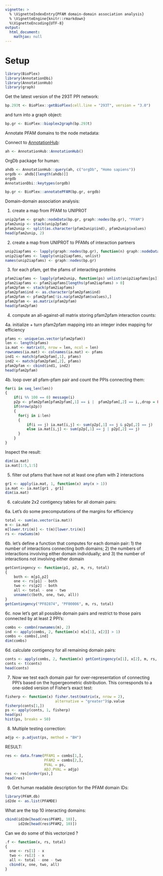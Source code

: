 ```yaml
---
vignette: >
  % \VignetteIndexEntry{PFAM domain-domain association analysis}
  % \VignetteEngine{knitr::rmarkdown}
  %\VignetteEncoding{UTF-8}
output:
  html_document:
    mathjax: null   
---
```


# Setup

```r
library(BioPlex)
library(AnnotationDbi)
library(AnnotationHub)
library(graph)
```

Get the latest version of the 293T PPI network:

```r
bp.293t <- BioPlex::getBioPlex(cell.line = "293T", version = "3.0")
```

and turn into a graph object:

```r
bp.gr <- BioPlex::bioplex2graph(bp.293t)
```

Annotate PFAM domains to the node metadata:

Connect to 
[AnnotationHub](http://bioconductor.org/packages/AnnotationHub):

```r
ah <- AnnotationHub::AnnotationHub()
```

OrgDb package for human:
```r
ahdb <- AnnotationHub::query(ah, c("orgDb", "Homo sapiens"))
orgdb <- ahdb[[length(ahdb)]]
orgdb
AnnotationDbi::keytypes(orgdb)
```

```r
bp.gr <- BioPlex::annotatePFAM(bp.gr, orgdb)
```

Domain-domain association analysis:

1. create a map from PFAM to UNIPROT

```r
unip2pfam <- graph::nodeData(bp.gr, graph::nodes(bp.gr), "PFAM")
pfam2unip <- stack(unip2pfam)
pfam2unip <- split(as.character(pfam2unip$ind), pfam2unip$values)
head(pfam2unip, 2)
```

2. create a map from UNIPROT to PFAMs of interaction partners

```r
unip2iapfams <- lapply(graph::nodes(bp.gr), function(n) graph::nodeData(bp.gr, graph::edges(bp.gr)[[n]], "PFAM"))
unip2iapfams <- lapply(unip2iapfams, unlist)
names(unip2iapfams) <- graph::nodes(bp.gr)
```

3. for each pfam, get the pfams of interacting proteins

```r
pfam2iapfams <- lapply(pfam2unip, function(ps) unlist(unip2iapfams[ps]))
pfam2iapfams <- pfam2iapfams[lengths(pfam2iapfams) > 0]
pfam2pfam <- stack(pfam2iapfams)
pfam2pfam$ind <- as.character(pfam2pfam$ind) 
pfam2pfam <- pfam2pfam[!is.na(pfam2pfam$values),]
pfam2pfam <- as.matrix(pfam2pfam)
head(pfam2pfam)
```

4. compute an all-against-all matrix storing pfam2pfam interaction counts:

4a. initialize + turn pfam2pfam mapping into an integer index mapping for efficiency 
```r
pfams <- unique(as.vector(pfam2pfam))
len <- length(pfams)
ia.mat <- matrix(0, nrow = len, ncol = len)
rownames(ia.mat) <- colnames(ia.mat) <- pfams
ind1 <- match(pfam2pfam[,1], pfams)
ind2 <- match(pfam2pfam[,2], pfams)
pfam2pfam <- cbind(ind1, ind2)
head(pfam2pfam)
```

4b. loop over all pfam-pfam pair and count the PPIs connecting them:
```r
for(i in seq_len(len))
{
    if(i %% 100 == 0) message(i)
    p2p <- pfam2pfam[pfam2pfam[,1] == i |  pfam2pfam[,2] == i,,drop = FALSE]
    if(nrow(p2p))
    {  
      for(j in i:len)
      {
          if(i == j) ia.mat[i,j] <- sum(p2p[,1] == j & p2p[,2] == j)
          else ia.mat[i,j] <- sum(p2p[,1] == j | p2p[,2] == j)
      }
    }  
}
```

Inspect the result:

```r
dim(ia.mat)
ia.mat[1:5,1:5]
```

5. filter out pfams that have not at least one pfam with 2 interactions 

```r
gr1 <- apply(ia.mat, 1, function(x) any(x > 1))
ia.mat <- ia.mat[gr1 , gr1] 
dim(ia.mat)
```

6. calculate 2x2 contigency tables for all domain pairs:

6a. Let's do some precomputations of the margins for efficiency
```r
total <- sum(as.vector(ia.mat))
m <- ia.mat
m[lower.tri(m)] <- t(m)[lower.tri(m)]
rs <- rowSums(m)
```

6b. let's define a function that computes for each domain pair:
    1) the number of interactions connecting both domains;
    2) the numbers of interactions involving either domain individually; and
    3) the number of interactions not involving either domain

```r
getContingency <- function(p1, p2, m, rs, total) 
{
    both <- m[p1,p2]
    one <- rs[p1] - both
    two <- rs[p2] - both
    all <- total - one - two
    unname(c(both, one, two, all))
}
getContingency("PF02874", "PF00006", m, rs, total)
```

6c. now let's get all possible domain pairs and restrict to those pairs connected
by at least 2 PPI's:

```r
combs <- combn(rownames(m), 2)
ind <- apply(combs, 2, function(x) m[x[1], x[2]] > 1)
combs <- combs[,ind]
dim(combs)
```

6d. calculate contigency for all remaining domain pairs:

```r
conts <- apply(combs, 2, function(x) getContingency(x[1], x[2], m, rs, total)) 
conts <- t(conts)
head(conts)
```

7. Now we test each domain pair for over-representation of connecting PPI's
based on the hypergeometric distribution.
This corresponds to a one-sided version of Fisher’s exact test:

```r
fisherp <- function(x) fisher.test(matrix(x, nrow = 2), 
                       alternative = "greater")$p.value 
fisherp(conts[1,])
ps <- apply(conts, 1, fisherp)
head(ps)
hist(ps, breaks = 50)
```

8. Multiple testing correction:
```r
adjp <- p.adjust(ps, method = "BH")
```

RESULT:
```r
res <- data.frame(PFAM1 = combs[1,], 
                  PFAM2 = combs[2,],
                  PVAL = ps,
                  ADJ.PVAL = adjp)
res <- res[order(ps),]
head(res)
```

9. Get human readable description for the PFAM domain IDs:

```r
library(PFAM.db)
id2de <- as.list(PFAMDE)
```

What are the top 10 interacting domains:

```r
cbind(id2de[head(res$PFAM1, 10)],
      id2de[head(res$PFAM2, 10)])
```

Can we do some of this vectorized ?

```r
.f <- function(x, rs, total)
{
  one <- rs[1] - x
  two <- rs[2] - x
  all <- total - one - two
  cbind(x, one, two, all)
}      
```


